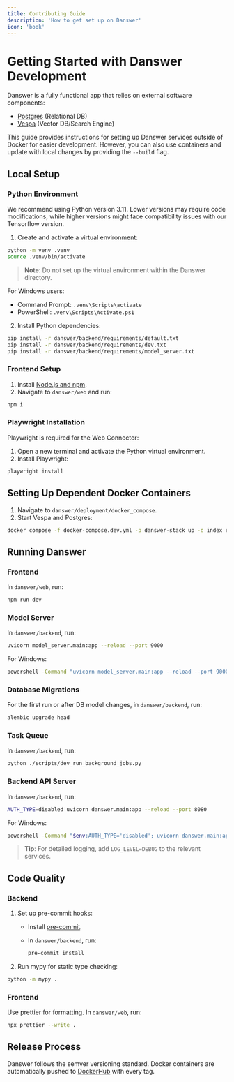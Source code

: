 ```yaml
---
title: Contributing Guide
description: 'How to get set up on Danswer'
icon: 'book'
---
```


# Getting Started with Danswer Development

Danswer is a fully functional app that relies on external software components:
- [Postgres](https://www.postgresql.org/) (Relational DB)
- [Vespa](https://vespa.ai/) (Vector DB/Search Engine)

This guide provides instructions for setting up Danswer services outside of Docker for easier development. However, you can also use containers and update with local changes by providing the `--build` flag.

## Local Setup

### Python Environment

We recommend using Python version 3.11. Lower versions may require code modifications, while higher versions might face compatibility issues with our Tensorflow version.

1. Create and activate a virtual environment:

```bash
python -m venv .venv
source .venv/bin/activate
```

> **Note**: Do not set up the virtual environment within the Danswer directory.

For Windows users:
- Command Prompt: `.venv\Scripts\activate`
- PowerShell: `.venv\Scripts\Activate.ps1`

2. Install Python dependencies:

```bash
pip install -r danswer/backend/requirements/default.txt
pip install -r danswer/backend/requirements/dev.txt
pip install -r danswer/backend/requirements/model_server.txt
```

### Frontend Setup

1. Install [Node.js and npm](https://docs.npmjs.com/downloading-and-installing-node-js-and-npm).
2. Navigate to `danswer/web` and run:

```bash
npm i
```

### Playwright Installation

Playwright is required for the Web Connector:

1. Open a new terminal and activate the Python virtual environment.
2. Install Playwright:

```bash
playwright install
```

## Setting Up Dependent Docker Containers

1. Navigate to `danswer/deployment/docker_compose`.
2. Start Vespa and Postgres:

```bash
docker compose -f docker-compose.dev.yml -p danswer-stack up -d index relational_db
```

## Running Danswer

### Frontend

In `danswer/web`, run:

```bash
npm run dev
```

### Model Server

In `danswer/backend`, run:

```bash
uvicorn model_server.main:app --reload --port 9000
```

For Windows:

```bash
powershell -Command "uvicorn model_server.main:app --reload --port 9000"
```

### Database Migrations

For the first run or after DB model changes, in `danswer/backend`, run:

```bash
alembic upgrade head
```

### Task Queue

In `danswer/backend`, run:

```bash
python ./scripts/dev_run_background_jobs.py
```

### Backend API Server

In `danswer/backend`, run:

```bash
AUTH_TYPE=disabled uvicorn danswer.main:app --reload --port 8080
```

For Windows:

```bash
powershell -Command "$env:AUTH_TYPE='disabled'; uvicorn danswer.main:app --reload --port 8080"
```

> **Tip**: For detailed logging, add `LOG_LEVEL=DEBUG` to the relevant services.

## Code Quality

### Backend

1. Set up pre-commit hooks:
   - Install [pre-commit](https://pre-commit.com/#installation).
   - In `danswer/backend`, run:

     ```bash
     pre-commit install
     ```

2. Run mypy for static type checking:

```bash
python -m mypy .
```

### Frontend

Use prettier for formatting. In `danswer/web`, run:

```bash
npx prettier --write .
```

## Release Process

Danswer follows the semver versioning standard. Docker containers are automatically pushed to [DockerHub](https://hub.docker.com/search?q=danswer%2F) with every tag.
